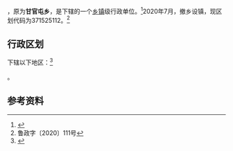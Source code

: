 {{中国乡级行政区|37/15/25/205/000}}

'''{{PAGENAMEBASE}}'''，原为'''甘官屯乡'''，是{{PRC admin/fullname|37/15/25/205/000|3}}下辖的一个[[乡镇|乡镇]]级行政单位。<ref>{{PRC admin/ref sgc|{{PRC admin/parent|37/15/25/205/000}}}}</ref>2020年7月，撤乡设镇，现区划代码为371525112。<ref>鲁政字〔2020〕111号</ref>

== 行政区划 ==

{{PAGENAMEBASE}}下辖以下地区：<ref>{{PRC admin/ref sgc|37/15/25/205/000}}</ref>

{{PRC admin/children|37/15/25/205/000}}。

== 参考资料 ==

{{reflist}}

{{PRC admin/navcat|37/15/25/205/000}}